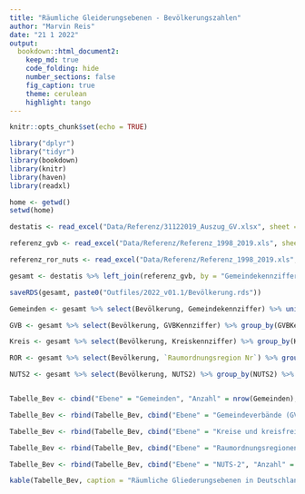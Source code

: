 ```yaml
---
title: "Räumliche Gleiderungsebenen - Bevölkerungszahlen"
author: "Marvin Reis"
date: "21 1 2022"
output:
  bookdown::html_document2:
    keep_md: true
    code_folding: hide
    number_sections: false
    fig_caption: true
    theme: cerulean
    highlight: tango
---
```


```r
knitr::opts_chunk$set(echo = TRUE)
```

```r
library("dplyr")
library("tidyr")
library(bookdown)
library(knitr)
library(haven)
library(readxl)

home <- getwd()
setwd(home)

destatis <- read_excel("Data/Referenz/31122019_Auszug_GV.xlsx", sheet = "Onlineprodukt_Gemeinden_311219") %>% mutate(Gemeindekennziffer = as.numeric(paste0(...3,...4,...5,...7)), Kreiskennziffer = as.numeric(paste0(...3,...4,...5)), Bevölkerung = as.numeric(...10), Gemeindename = ...8) %>% filter(Bevölkerung != is.na(NA)) %>% select(Gemeindekennziffer, Kreiskennziffer, Bevölkerung, Gemeindename)

referenz_gvb <- read_excel("Data/Referenz/Referenz_1998_2019.xls", sheet = "Gemeinden-GVB") %>% rename(GVBKennziffer = gvb19, Gemeindekennziffer = gem19) %>% select(GVBKennziffer, Gemeindekennziffer)

referenz_ror_nuts <- read_excel("Data/Referenz/Referenz_1998_2019.xls", sheet = "KRS") %>% rename(Kreiskennziffer = krs19, `Raumordnungsregion Nr` = ROR11) %>% select(`Raumordnungsregion Nr`, Kreiskennziffer, NUTS2)

gesamt <- destatis %>% left_join(referenz_gvb, by = "Gemeindekennziffer") %>% left_join(referenz_ror_nuts, by = "Kreiskennziffer") %>% unique() %>% select(-Gemeindename)

saveRDS(gesamt, paste0("Outfiles/2022_v01.1/Bevölkerung.rds"))
```


```r
Gemeinden <- gesamt %>% select(Bevölkerung, Gemeindekennziffer) %>% unique() %>% filter(Bevölkerung > 0)

GVB <- gesamt %>% select(Bevölkerung, GVBKennziffer) %>% group_by(GVBKennziffer) %>% mutate(Bevölkerung = sum(Bevölkerung)) %>% ungroup() %>% unique() %>% filter(Bevölkerung > 0)

Kreis <- gesamt %>% select(Bevölkerung, Kreiskennziffer) %>% group_by(Kreiskennziffer) %>% mutate(Bevölkerung = sum(Bevölkerung)) %>% ungroup() %>% unique() %>% filter(Bevölkerung > 0)

ROR <- gesamt %>% select(Bevölkerung, `Raumordnungsregion Nr`) %>% group_by(`Raumordnungsregion Nr`) %>% mutate(Bevölkerung = sum(Bevölkerung)) %>% ungroup() %>% unique() %>% filter(Bevölkerung > 0)

NUTS2 <- gesamt %>% select(Bevölkerung, NUTS2) %>% group_by(NUTS2) %>% mutate(Bevölkerung = sum(Bevölkerung)) %>% ungroup() %>% unique() %>% filter(Bevölkerung > 0)


Tabelle_Bev <- cbind("Ebene" = "Gemeinden", "Anzahl" = nrow(Gemeinden), "Mittlere Bevölkerungszahl" = round(mean(Gemeinden$Bevölkerung)), "Minimum" = round(min(Gemeinden$Bevölkerung)), "Maximum" = round(max(Gemeinden$Bevölkerung)))

Tabelle_Bev <- rbind(Tabelle_Bev, cbind("Ebene" = "Gemeindeverbände (GVB)", "Anzahl" = nrow(GVB), "Mittlere Bevölkerungszahl" = round(mean(GVB$Bevölkerung)), "Minimum" = round(min(GVB$Bevölkerung)), "Maximum" = round(max(GVB$Bevölkerung))))

Tabelle_Bev <- rbind(Tabelle_Bev, cbind("Ebene" = "Kreise und kreisfreie Städte (Kreise)", "Anzahl" = nrow(Kreis), "Mittlere Bevölkerungszahl" = round(mean(Kreis$Bevölkerung)), "Minimum" = round(min(Kreis$Bevölkerung)), "Maximum" = round(max(Kreis$Bevölkerung))))

Tabelle_Bev <- rbind(Tabelle_Bev, cbind("Ebene" = "Raumordnungsregionen (ROR)", "Anzahl" = nrow(ROR), "Mittlere Bevölkerungszahl" = round(mean(ROR$Bevölkerung)), "Minimum" = round(min(ROR$Bevölkerung)), "Maximum" = round(max(ROR$Bevölkerung))))

Tabelle_Bev <- rbind(Tabelle_Bev, cbind("Ebene" = "NUTS-2", "Anzahl" = nrow(NUTS2), "Mittlere Bevölkerungszahl" = round(mean(NUTS2$Bevölkerung)), "Minimum" = round(min(NUTS2$Bevölkerung)), "Maximum" = round(max(NUTS2$Bevölkerung))))

kable(Tabelle_Bev, caption = "Räumliche Gliederungsebenen in Deutschland und ihre Bevölkerungszahlen")
```